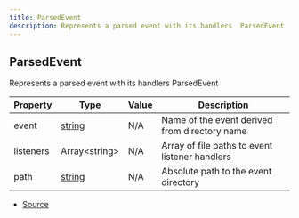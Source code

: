 ```yaml
---
title: ParsedEvent
description: Represents a parsed event with its handlers  ParsedEvent
---
```


## ParsedEvent

Represents a parsed event with its handlers
 ParsedEvent

| Property | Type | Value | Description |
| ----------- | ----------- | ----------- | ----------- |
| event | [string](https://developer.mozilla.org/en-US/docs/Web/JavaScript/Reference/Global_Objects/String) | N/A | Name of the event derived from directory name |
| listeners | Array\<string> | N/A | Array of file paths to event listener handlers |
| path | [string](https://developer.mozilla.org/en-US/docs/Web/JavaScript/Reference/Global_Objects/String) | N/A | Absolute path to the event directory |


- [Source](https://github.com/underctrl-io/commandkit/blob/f8cc07d11d2ae5ed7f529adff1649936223e27b2/packages/commandkit/src/app/router/EventsRouter.ts#L18)